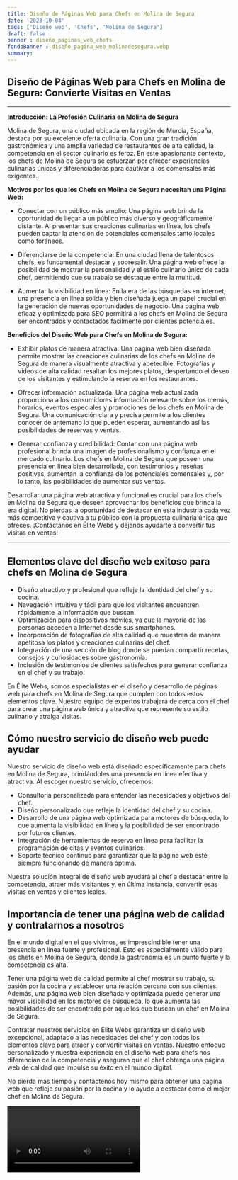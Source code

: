 ```yaml
---
title: Diseño de Páginas Web para Chefs en Molina de Segura
date: '2023-10-04'
tags: ['Diseño web', 'Chefs', 'Molina de Segura']
draft: false
banner : diseño_paginas_web_chefs
fondoBanner : diseño_pagina_web_molinadesegura.webp
summary: 
---
```


## Diseño de Páginas Web para Chefs en Molina de Segura: Convierte Visitas en Ventas

---

**Introducción: La Profesión Culinaria en Molina de Segura**

Molina de Segura, una ciudad ubicada en la región de Murcia, España, destaca por su excelente oferta culinaria. Con una gran tradición gastronómica y una amplia variedad de restaurantes de alta calidad, la competencia en el sector culinario es feroz. En este apasionante contexto, los chefs de Molina de Segura se esfuerzan por ofrecer experiencias culinarias únicas y diferenciadoras para cautivar a los comensales más exigentes.

**Motivos por los que los Chefs en Molina de Segura necesitan una Página Web:**

- Conectar con un público más amplio: Una página web brinda la oportunidad de llegar a un público más diverso y geográficamente distante. Al presentar sus creaciones culinarias en línea, los chefs pueden captar la atención de potenciales comensales tanto locales como foráneos.

- Diferenciarse de la competencia: En una ciudad llena de talentosos chefs, es fundamental destacar y sobresalir. Una página web ofrece la posibilidad de mostrar la personalidad y el estilo culinario único de cada chef, permitiendo que su trabajo se destaque entre la multitud.

- Aumentar la visibilidad en línea: En la era de las búsquedas en internet, una presencia en línea sólida y bien diseñada juega un papel crucial en la generación de nuevas oportunidades de negocio. Una página web eficaz y optimizada para SEO permitirá a los chefs en Molina de Segura ser encontrados y contactados fácilmente por clientes potenciales.

**Beneficios del Diseño Web para Chefs en Molina de Segura:**

- Exhibir platos de manera atractiva: Una página web bien diseñada permite mostrar las creaciones culinarias de los chefs en Molina de Segura de manera visualmente atractiva y apetecible. Fotografías y videos de alta calidad resaltan los mejores platos, despertando el deseo de los visitantes y estimulando la reserva en los restaurantes.

- Ofrecer información actualizada: Una página web actualizada proporciona a los consumidores información relevante sobre los menús, horarios, eventos especiales y promociones de los chefs en Molina de Segura. Una comunicación clara y precisa permite a los clientes conocer de antemano lo que pueden esperar, aumentando así las posibilidades de reservas y ventas.

- Generar confianza y credibilidad: Contar con una página web profesional brinda una imagen de profesionalismo y confianza en el mercado culinario. Los chefs en Molina de Segura que poseen una presencia en línea bien desarrollada, con testimonios y reseñas positivas, aumentan la confianza de los potenciales comensales y, por lo tanto, las posibilidades de aumentar sus ventas.

Desarrollar una página web atractiva y funcional es crucial para los chefs en Molina de Segura que deseen aprovechar los beneficios que brinda la era digital. No pierdas la oportunidad de destacar en esta industria cada vez más competitiva y cautiva a tu público con la propuesta culinaria única que ofreces. ¡Contáctanos en Élite Webs y déjanos ayudarte a convertir tus visitas en ventas!

---

<GifSeo />

<Cta />

## Elementos clave del diseño web exitoso para chefs en Molina de Segura

- Diseño atractivo y profesional que refleje la identidad del chef y su cocina.
- Navegación intuitiva y fácil para que los visitantes encuentren rápidamente la información que buscan.
- Optimización para dispositivos móviles, ya que la mayoría de las personas acceden a Internet desde sus smartphones.
- Incorporación de fotografías de alta calidad que muestren de manera apetitosa los platos y creaciones culinarias del chef.
- Integración de una sección de blog donde se puedan compartir recetas, consejos y curiosidades sobre gastronomía.
- Inclusión de testimonios de clientes satisfechos para generar confianza en el chef y su trabajo.

En Élite Webs, somos especialistas en el diseño y desarrollo de páginas web para chefs en Molina de Segura que cumplen con todos estos elementos clave. Nuestro equipo de expertos trabajará de cerca con el chef para crear una página web única y atractiva que represente su estilo culinario y atraiga visitas.

## Cómo nuestro servicio de diseño web puede ayudar

Nuestro servicio de diseño web está diseñado específicamente para chefs en Molina de Segura, brindándoles una presencia en línea efectiva y atractiva. Al escoger nuestro servicio, ofrecemos:

- Consultoría personalizada para entender las necesidades y objetivos del chef.
- Diseño personalizado que refleje la identidad del chef y su cocina.
- Desarrollo de una página web optimizada para motores de búsqueda, lo que aumenta la visibilidad en línea y la posibilidad de ser encontrado por futuros clientes.
- Integración de herramientas de reserva en línea para facilitar la programación de citas y eventos culinarios.
- Soporte técnico continuo para garantizar que la página web esté siempre funcionando de manera óptima.

Nuestra solución integral de diseño web ayudará al chef a destacar entre la competencia, atraer más visitantes y, en última instancia, convertir esas visitas en ventas y clientes leales.

## Importancia de tener una página web de calidad y contratarnos a nosotros

En el mundo digital en el que vivimos, es imprescindible tener una presencia en línea fuerte y profesional. Esto es especialmente válido para los chefs en Molina de Segura, donde la gastronomía es un punto fuerte y la competencia es alta.

Tener una página web de calidad permite al chef mostrar su trabajo, su pasión por la cocina y establecer una relación cercana con sus clientes. Además, una página web bien diseñada y optimizada puede generar una mayor visibilidad en los motores de búsqueda, lo que aumenta las posibilidades de ser encontrado por aquellos que buscan un chef en Molina de Segura.

Contratar nuestros servicios en Élite Webs garantiza un diseño web excepcional, adaptado a las necesidades del chef y con todos los elementos clave para atraer y convertir visitas en ventas. Nuestro enfoque personalizado y nuestra experiencia en el diseño web para chefs nos diferencian de la competencia y aseguran que el chef obtenga una página web de calidad que impulse su éxito en el mundo digital.

No pierda más tiempo y contáctenos hoy mismo para obtener una página web que refleje su pasión por la cocina y lo ayude a destacar como el mejor chef en Molina de Segura.

<Video />

<CtaBot job='Chefs' city='Molina de Segura'/>

<Gmaps query='Molina de Segura+españa+maps' />